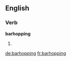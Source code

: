 ==English==

===Verb===
'''barhopping'''

# {{present participle of|barhop}}

[[de:barhopping]]
[[fr:barhopping]]